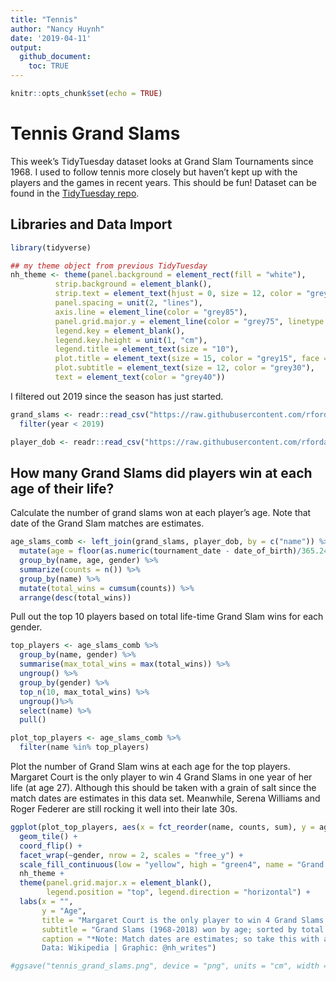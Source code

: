 ```yaml
---
title: "Tennis"
author: "Nancy Huynh"
date: '2019-04-11'
output: 
  github_document:
    toc: TRUE
---
```


```r
knitr::opts_chunk$set(echo = TRUE)
```

# Tennis Grand Slams
This week's TidyTuesday dataset looks at Grand Slam Tournaments since 1968. I used to follow tennis more closely but haven't kept up with the players and the games in recent years. This should be fun! Dataset can be found in the [TidyTuesday repo](https://github.com/rfordatascience/tidytuesday/tree/master/data/2019/2019-04-09).

## Libraries and Data Import

```r
library(tidyverse)
```

```r
## my theme object from previous TidyTuesday
nh_theme <- theme(panel.background = element_rect(fill = "white"),
          strip.background = element_blank(),
          strip.text = element_text(hjust = 0, size = 12, color = "grey25", face = "bold"),
          panel.spacing = unit(2, "lines"),
          axis.line = element_line(color = "grey85"),
          panel.grid.major.y = element_line(color = "grey75", linetype = "dotted"),
          legend.key = element_blank(),
          legend.key.height = unit(1, "cm"),
          legend.title = element_text(size = "10"),
          plot.title = element_text(size = 15, color = "grey15", face = "bold"),
          plot.subtitle = element_text(size = 12, color = "grey30"),
          text = element_text(color = "grey40"))
```

I filtered out 2019 since the season has just started.
```r
grand_slams <- readr::read_csv("https://raw.githubusercontent.com/rfordatascience/tidytuesday/master/data/2019/2019-04-09/grand_slams.csv") %>%
  filter(year < 2019)

player_dob <- readr::read_csv("https://raw.githubusercontent.com/rfordatascience/tidytuesday/master/data/2019/2019-04-09/player_dob.csv")
```

## How many Grand Slams did players win at each age of their life?

Calculate the number of grand slams won at each player's age. Note that date of the Grand Slam matches are estimates.

```r
age_slams_comb <- left_join(grand_slams, player_dob, by = c("name")) %>% 
  mutate(age = floor(as.numeric(tournament_date - date_of_birth)/365.2425)) %>%
  group_by(name, age, gender) %>% 
  summarize(counts = n()) %>% 
  group_by(name) %>% 
  mutate(total_wins = cumsum(counts)) %>% 
  arrange(desc(total_wins))
```

Pull out the top 10 players based on total life-time Grand Slam wins for each gender.
```r
top_players <- age_slams_comb %>%
  group_by(name, gender) %>%
  summarise(max_total_wins = max(total_wins)) %>%
  ungroup() %>%
  group_by(gender) %>%
  top_n(10, max_total_wins) %>%
  ungroup()%>%
  select(name) %>% 
  pull()

plot_top_players <- age_slams_comb %>%
  filter(name %in% top_players)

```

Plot the number of Grand Slam wins at each age for the top players. Margaret Court is the only player to win 4 Grand Slams in one year of her life (at age 27). Although this should be taken with a grain of salt since the match dates are estimates in this data set. Meanwhile, Serena Williams and Roger Federer are still rocking it well into their late 30s.

```r

ggplot(plot_top_players, aes(x = fct_reorder(name, counts, sum), y = age, fill = counts)) +
  geom_tile() +
  coord_flip() +
  facet_wrap(~gender, nrow = 2, scales = "free_y") +
  scale_fill_continuous(low = "yellow", high = "green4", name = "Grand Slams Won") +
  nh_theme +
  theme(panel.grid.major.x = element_blank(),
        legend.position = "top", legend.direction = "horizontal") +
  labs(x = "",
       y = "Age",
       title = "Margaret Court is the only player to win 4 Grand Slams in one year of her life*",
       subtitle = "Grand Slams (1968-2018) won by age; sorted by total Grand Slams won",
       caption = "*Note: Match dates are estimates; so take this with a grain of salt \n 
       Data: Wikipedia | Graphic: @nh_writes")

#ggsave("tennis_grand_slams.png", device = "png", units = "cm", width = 29, height = 21, dpi = "retina")

```

